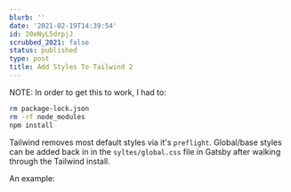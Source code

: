 ```yaml
---
blurb: ''
date: '2021-02-19T14:39:54'
id: 20eNyL5drpjJ
scrubbed_2021: false
status: published
type: post
title: Add Styles To Tailwind 2
---
```


NOTE: In order to get this to work, I had to:

```bash
rm package-lock.json
rm -rf node_modules
npm install
```



Tailwind removes most default styles via it's `preflight`. Global/base styles can be added back in in the `syltes/global.css` file in Gatsby after walking through the Tailwind install. 

An example:

```css

```
